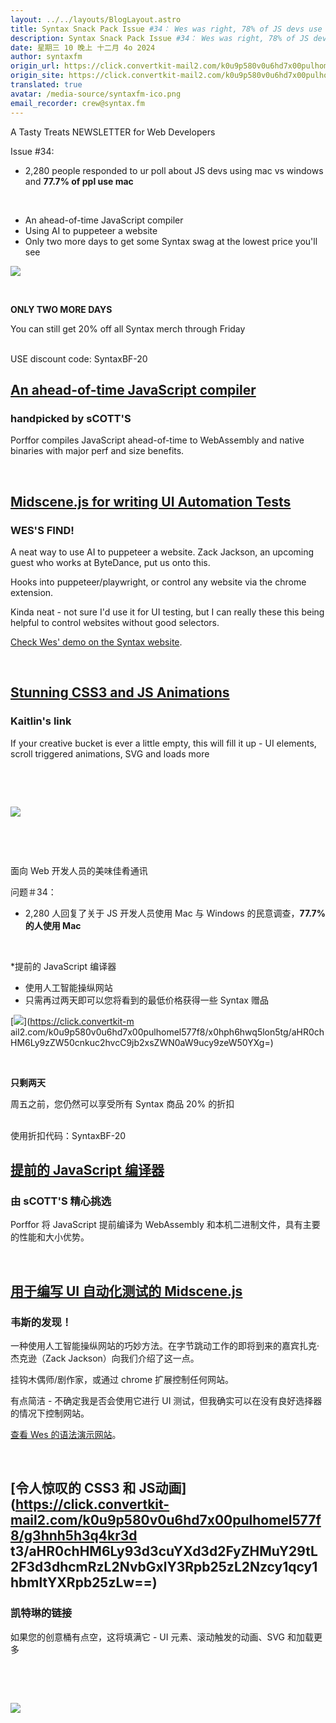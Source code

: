 ```yaml
---
layout: ../../layouts/BlogLayout.astro
title: Syntax Snack Pack Issue #34： Wes was right, 78% of JS devs use a Mac (vs Windows)
description: Syntax Snack Pack Issue #34： Wes was right, 78% of JS devs use a Mac (vs Windows)
date: 星期三 10 晚上 十二月 4o 2024
author: syntaxfm
origin_url: https://click.convertkit-mail2.com/k0u9p580v0u6hd7x00pulhomel577f8/z2hghnh3lq8ne9hz/aHR0cHM6Ly9zZW50cnkuc2hvcC9wcm9kdWN0cy9zeW50YXgtZmVsdC1jYXA=
origin_site: https://click.convertkit-mail2.com/k0u9p580v0u6hd7x00pulhomel577f8/z2hghnh3lq8ne9hz/aHR0cHM6Ly9zZW50cnkuc2hvcC9wcm9kdWN0cy9zeW50YXgtZmVsdC1jYXA=
translated: true
avatar: /media-source/syntaxfm-ico.png
email_recorder: crew@syntax.fm
---
```



<Reference client:only="react" title="Syntax Snack Pack Issue #34： Wes was right, 78% of JS devs use a Mac (vs Windows)" url="https://click.convertkit-mail2.com/k0u9p580v0u6hd7x00pulhomel577f8/z2hghnh3lq8ne9hz/aHR0cHM6Ly9zZW50cnkuc2hvcC9wcm9kdWN0cy9zeW50YXgtZmVsdC1jYXA=" />

<Detail client:only="react">
	A Tasty Treats NEWSLETTER for Web Developers

Issue #34:

*   2,280 people responded to ur poll about JS devs using mac vs windows and **77.7% of ppl use mac**

​

*   ​An ahead-of-time JavaScript compiler
*   Using AI to puppeteer a website
*   Only two more days to get some Syntax swag at the lowest price you'll see

[![](https://embed.filekitcdn.com/e/4kePzM4Rqdc5Ufynpr48mS/vgq3VgBDSF5ipSugGGbLPR)](https://click.convertkit-mail2.com/k0u9p580v0u6hd7x00pulhomel577f8/x0hph6hwq5lon5tg/aHR0cHM6Ly9zZW50cnkuc2hvcC9jb2xsZWN0aW9ucy9zeW50YXg=)

​

**ONLY TWO MORE DAYS**

You can still get 20% off all Syntax merch through Friday

​  
USE discount code: SyntaxBF-20

## ​[An ahead-of-time JavaScript compiler](https://click.convertkit-mail2.com/k0u9p580v0u6hd7x00pulhomel577f8/kkhmh6hlxk3r8ofk/aHR0cHM6Ly9wb3JmZm9yLmRldi8=)​

### handpicked by sCOTT'S

Porffor compiles JavaScript ahead-of-time to WebAssembly and native binaries with major perf and size benefits.

​

## ​[Midscene.js for writing UI Automation Tests](https://click.convertkit-mail2.com/k0u9p580v0u6hd7x00pulhomel577f8/25h2hoh2mke675a8/aHR0cHM6Ly9taWRzY2VuZWpzLmNvbS8=)​

### WES'S FIND!

A neat way to use AI to puppeteer a website. Zack Jackson, an upcoming guest who works at ByteDance, put us onto this.

Hooks into puppeteer/playwright, or control any website via the chrome extension.

Kinda neat - not sure I'd use it for UI testing, but I can really these this being helpful to control websites without good selectors.

​[Check Wes' demo on the Syntax website](https://click.convertkit-mail2.com/k0u9p580v0u6hd7x00pulhomel577f8/qvh8h7hrk90zrgfg/aHR0cHM6Ly94LmNvbS93ZXNib3Mvc3RhdHVzLzE4NjQwOTc2MzA4NDM3NDQ0MzY=).

​

## ​[Stunning CSS3 and JS Animations](https://click.convertkit-mail2.com/k0u9p580v0u6hd7x00pulhomel577f8/g3hnh5h3q4kr3dt3/aHR0cHM6Ly93d3cuYXd3d2FyZHMuY29tL2F3d3dhcmRzL2NvbGxlY3Rpb25zL2Nzcy1qcy1hbmltYXRpb25zLw==)​

### Kaitlin's link

If your creative bucket is ever a little empty, this will fill it up - UI elements, scroll triggered animations, SVG and loads more

​

​

![](https://embed.filekitcdn.com/e/4kePzM4Rqdc5Ufynpr48mS/po8ynbyDzC1FEgdBAtNbwf)

​

​


</Detail>

面向 Web 开发人员的美味佳肴通讯

问题＃34：

* 2,280 人回复了关于 JS 开发人员使用 Mac 与 Windows 的民意调查，**77.7% 的人使用 Mac**

​

\*​提前的 JavaScript 编译器

* 使用人工智能操纵网站
* 只需再过两天即可以您将看到的最低价格获得一些 Syntax 赠品

\[![](https://embed.filekitcdn.com/e/4kePzM4Rqdc5Ufynpr48mS/vgq3VgBDSF5ipSugGGbLPR)]\(https://click.convertkit-m ail2.com/k0u9p580v0u6hd7x00pulhomel577f8/x0hph6hwq5lon5tg/aHR0chHM6Ly9zZW50cnkuc2hvcC9jb2xsZWN0aW9ucy9zeW50YXg=)

​

**只剩两天**

周五之前，您仍然可以享受所有 Syntax 商品 20% 的折扣

​\
使用折扣代码：SyntaxBF-20

## ​[提前的 JavaScript 编译器](https://click.convertkit-mail2.com/k0u9p580v0u6hd7x00pulhomel577f8/kkhmh6hlxk3r8ofk/aHR0cHM6Ly9wb3JmZm9yLmRldi8=)​

### 由 sCOTT'S 精心挑选

Porffor 将 JavaScript 提前编译为 WebAssembly 和本机二进制文件，具有主要的性能和大小优势。

​

## ​[用于编写 UI 自动化测试的 Midscene.js](https://click.convertkit-mail2.com/k0u9p580v0u6hd7x00pulhomel577f8/25h2hoh2mke675a8/aHR0cHM6Ly9taWRzY2VuZWpzLmNvbS8=)​

### 韦斯的发现！

一种使用人工智能操纵网站的巧妙方法。在字节跳动工作的即将到来的嘉宾扎克·杰克逊（Zack Jackson）向我们介绍了这一点。

挂钩木偶师/剧作家，或通过 chrome 扩展控制任何网站。

有点简洁 - 不确定我是否会使用它进行 UI 测试，但我确实可以在没有良好选择器的情况下控制网站。

​[查看 Wes 的语法演示网站](https://click.convertkit-mail2.com/k0u9p580v0u6hd7x00pulhomel577f8/qvh8h7hrk90zrgfg/aHR0cHM6Ly94LmNvbS93ZXNib3Mvc3RhdHVzLzE4NjQwOTc2MzA4NDM3NDQ0MzY=)。

​

## ​\[令人惊叹的 CSS3 和 JS动画]\(https://click.convertkit-mail2.com/k0u9p580v0u6hd7x00pulhomel577f8/g3hnh5h3q4kr3d t3/aHR0chHM6Ly93d3cuYXd3d2FyZHMuY29tL2F3d3dhcmRzL2NvbGxlY3Rpb25zL2Nzcy1qcy1hbmltYXRpb25zLw==)​

### 凯特琳的链接

如果您的创意桶有点空，这将填满它 - UI 元素、滚动触发的动画、SVG 和加载更多

​

​

![](https://embed.filekitcdn.com/e/4kePzM4Rqdc5Ufynpr48mS/po8ynbyDzC1FEgdBAtNbwf)

​

​


